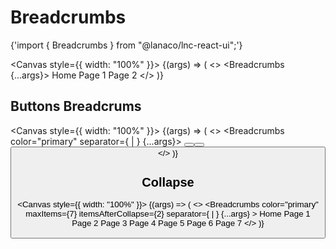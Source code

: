 
<Meta title="Utility/Breadcrumbs" component={Breadcrumbs} />

# Breadcrumbs

<SyntaxHighlighter language="jsx" style={nord}>
  {'import { Breadcrumbs } from "@lanaco/lnc-react-ui";'}
</SyntaxHighlighter>

<Canvas style={{ width: "100%" }}>
  <Story name="Default" args={{}}>
    {(args) => (
      <>
        <Breadcrumbs {...args}>
          <Link href="#">Home</Link>
          <Link href="#">Page 1</Link>
          <Link href="#">Page 2</Link>
        </Breadcrumbs>
      </>
    )}
  </Story>
</Canvas>

<ArgsTable story="Default" />

## Buttons Breadcrums

<Canvas style={{ width: "100%" }}>
  <Story name="Buttons Breadcrumbs" args={{}}>
    {(args) => (
      <>
        <Breadcrumbs color="primary" separator={<span> | </span>} {...args}>
          <Button text="Left" btnType="basic" />
          <Button text="Center" btnType="basic" />
          <Button text="Right" btnType="basic" />
        </Breadcrumbs>
      </>
    )}
  </Story>
</Canvas>

## Collapse

<Canvas style={{ width: "100%" }}>
  <Story name="Collapse" args={{}}>
    {(args) => (
      <>
        <Breadcrumbs
          color="primary"
          maxItems={7}
          itemsAfterCollapse={2}
          separator={<span> | </span>}
          {...args}
        >
          <Link href="#">Home</Link>
          <Link href="#">Page 1</Link>
          <Link href="#">Page 2</Link>
          <Link href="#">Page 3</Link>
          <Link href="#">Page 4</Link>
          <Link href="#">Page 5</Link>
          <Link href="#">Page 6</Link>
          <Link href="#">Page 7</Link>
        </Breadcrumbs>
      </>
    )}
  </Story>
</Canvas>
